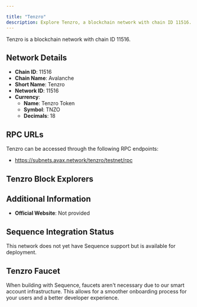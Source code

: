 ```yaml
---

title: "Tenzro"
description: Explore Tenzro, a blockchain network with chain ID 11516. Learn about its native currency, Tenzro Token, and how to interact with the network.
---
```




Tenzro is a blockchain network with chain ID 11516.

## Network Details

- **Chain ID**: 11516
- **Chain Name**: Avalanche
- **Short Name**: Tenzro
- **Network ID**: 11516
- **Currency**: 
  - **Name**: Tenzro Token
  - **Symbol**: TNZO
  - **Decimals**: 18

## RPC URLs

Tenzro can be accessed through the following RPC endpoints:

- https://subnets.avax.network/tenzro/testnet/rpc

## Tenzro Block Explorers



## Additional Information

- **Official Website**: Not provided

## Sequence Integration Status

This network does not yet have Sequence support but is available for deployment.

## Tenzro Faucet

When building with Sequence, faucets aren't necessary due to our smart account infrastructure. This allows for a smoother onboarding process for your users and a better developer experience.
